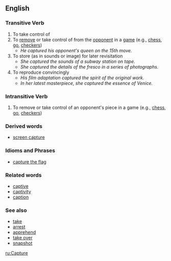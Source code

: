 {{quot|Capture}}

== English ==
=== Transitive Verb ===

# To take control of
# To [[remove]] or take control of from the [[opponent]] in a [[game]] (e.g., [[chess]], [[go]], [[checkers]])
#* ''He captured his opponent's queen on the 15th move.''
# To store (as in sounds or image) for later revisitation
#* ''She captured the sounds of a subway station on tape.''
#* ''She captured the details of the fresco in a series of photographs.''
# To reproduce convincingly
#* ''His film adaptation captured the spirit of the original work.''
#* ''In her latest masterpiece, she captured the essence of Venice.''

=== Intransitive Verb ===

# To remove or take control of an opponent's piece in a game (e.g., [[chess]], [[go]], [[checkers]])

=== Derived words ===
* [[screen capture]]

=== Idioms and Phrases ===
* [[capture the flag]]

=== Related words ===
* [[captive]]
* [[captivity]]
* [[caption]]

=== See also ===
* [[take]]
* [[arrest]]
* [[apprehend]]
* [[take over]]
* [[snapshot]]

[[ru:Capture]]